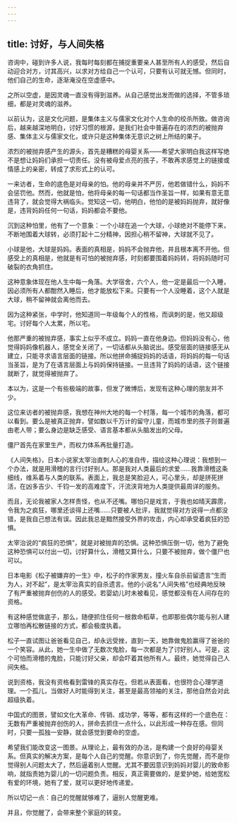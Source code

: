 ```yaml
---
---
---
```

title: 讨好，与人间失格
---



咨询中，碰到许多人说，我每时每刻都在捕捉重要亲人甚至所有人的感受，然后自动迎合对方，讨其高兴，以求对方给自己一个认可，只要有认可就无憾。但同时，他们自己的生命，逐渐淹没在空虚感中。

之所以空虚，是因灵魂一直没有得到滋养。从自己感觉出发而做的选择，不管多琐细，都是对灵魂的滋养。

以前认为，这是文化问题，是集体主义与儒家文化对个人生命的绞杀所致。做咨询后，越来越深地明白，讨好习惯的根源，是我们社会中普遍存在的浓烈的被抛弃感、集体主义与儒家文化，或许只是这种集体无意识之树上所结的果子。

浓烈的被抛弃感产生的源头，首先是糟糕的母婴关系——希望大家明白我这样写绝不是想让妈妈们承担一切责任。没有被母爱点亮的孩子，不敢再求感觉上的链接或情感上的亲密，转成了求形式上的认可。

一来访者，生命的底色是对母亲的怕。他的母亲并不严厉，他若做错什么，妈妈不会惩罚他。然而，他就是怕，他将母亲的每一句话都当作圣旨一样，如果有意无意违背了，就会觉得大祸临头。觉知这一切，他明白，他怕的是被妈妈抛弃，就好像是，违背妈妈任何一句话，妈妈都会不要他。

沉到这种怕里，他有了一个意象：一个小球在追一个大球，小球绝对不能停下来，不断地围着大球转，必须打起十二分精神，因担心稍不留神，大球就不见了。

小球是他，大球是妈妈。表面的真相是，妈妈不会抛弃他，并且根本离不开他。但感受上的真相是，他就是有可怕的被抛弃感，时刻都要围着妈妈转，将妈妈随时可破裂的衣角抓住。

这种意象体现在他人生中每一角落。大学宿舍，六个人，他一定是最后一个入睡，因必须所有人都酣然入睡后，他才能放松下来。只要有一个人没睡着，这个人就是大球，稍不留神就会离他而去。

因为这种紧张，中学时，他知道同一年级每个人的性格，而讽刺的是，他又超级宅。讨好每个人太累，所以宅。

他那严重的被抛弃感，事实上似乎不成立。妈妈一直在他身边。但妈妈没有心，他觉得妈妈像机器人，感觉全关闭了，一切话都从头脑说出。感受层面的链接感无从建立，只能寻求语言层面的链接。所以他拼命捕捉妈妈的话语，将妈妈的每一句话当圣旨，是为了在语言层面上与妈妈保持链接。一旦违背了妈妈的话语，这个链接就断了，就觉得被抛弃了。

本以为，这是一个有些极端的故事，但发了微博后，发现有这种心理的朋友并不少。

这位来访者的被抛弃感，我想在神州大地的每一个村落，每一个城市的角落，都可以看到。要么是被真正抛弃，譬如数以千万计的留守儿童，而城市里的孩子则普遍由老人带；要么身边是缺乏感受、语言基本都从头脑发出的父母。

僵尸首先在家里生产，而权力体系再批量打造。

《人间失格》，日本小说家太宰治直刺人心的准自传，描绘这种心理说：我想到一个办法，就是用滑稽的言行讨好别人。那是我对人类最后的求爱……我靠滑稽这条细线，维系着与人类的联系。表面上，我总是笑脸迎人，可心里头，却是拼死拼活，在凶多吉少、千钧一发的高难度下，汗流浃背地为人类提供最周详的服务。

而且，无论我被家人怎样责怪，也从不还嘴。哪怕只是戏言，于我也如晴天霹雳，令我为之疯狂，哪里还谈得上还嘴……只要被人批评，我就觉得对方说得一点都没错，是我自己想法有误。因此我总是黯然接受外界的攻击，内心却承受着疯狂的恐惧。

太宰治说的“疯狂的恐惧”，就是对被抛弃的恐惧。这种恐惧压倒一切，他为了避免这种恐惧可以付出一切，讨好算什么，滑稽又算什么，只要不被抛弃，做个僵尸也可以。

日本电影《松子被嫌弃的一生》中，松子的作家男友，撞火车自杀前留遗言“生而为人，对不起”，是太宰治真实的自杀遗言。他的小说名“人间失格”也经典地反映了有严重被抛弃创伤的人的感受。若婴幼儿时未被看见，感觉都没有在人间存在的资格。

有这种感觉做底子，那么，随便抓住任何一根救命稻草，也即那些偶尔能与别人建立哪怕再松散链接的方式，都会极度执着。

松子一直试图让爸爸看见自己，却永远受挫，直到一天，她靠做鬼脸赢得了爸爸的一个笑容。从此，她一生中做了无数次鬼脸，每一次都是为了讨好别人。可是，这个可怕而滑稽的鬼脸，只能讨好父亲，却会吓着其他所有人。最终，她觉得自己人间失格。

说到资格，我没有资格看到雷锋的真实存在。但若从表面看，也很符合心理学道理。一个孤儿，当做好人时能得到关注，甚至是最高领袖的关注，那他自然会对此超级执着。

中国式的图景，譬如文化大革命、传销、成功学，等等，都有这样的一个底色在：无数有严重被抛弃创伤的人，拼命去抓住一点什么，以此形成一种存在感。但同时，只要一孤独一安静，就会感觉到要命的空虚。

希望我们能改变这一图景。从理论上，最有效的办法，是构建一个良好的母婴关系。但真实的解决方案，是每个人自己的觉醒。你意识到了，你先觉醒，而不是你觉得别人问题太大了，然后逼着别人觉醒。尤其不要因意识到妈妈对婴儿的致命影响，就指责她为婴儿的一切问题负责。相反，真正需要做的，是爱护她，给她宽松有爱的环境，她有了爱，就可以更好地传递爱。

所以切记一点：自己的觉醒就够难了，逼别人觉醒更难。

并且，你觉醒了，会带来整个家庭的转变。